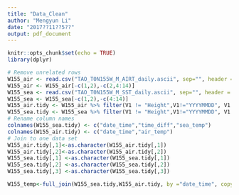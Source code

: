```yaml
---
title: "Data_Clean"
author: "Mengyun Li"
date: "2017??11??5??"
output: pdf_document
---
```


```r
knitr::opts_chunk$set(echo = TRUE)
library(dplyr)
```


```r
# Remove unrelated rows
W155_air <- read.csv("TAO_T0N155W_M_AIRT_daily.ascii", sep="", header = FALSE)
W155_air <- W155_air[-c(1,2),-c(2,4:14)]
W155_sea <- read.csv("TAO_T0N155W_M_SST_daily.ascii", sep="", header = FALSE)
W155_sea <- W155_sea[-c(1,2),-c(4:14)]
W155_air.tidy <- W155_air %>% filter(V1 != "Height",V1!="YYYYMMDD", V1 != "Deployment:")
W155_sea.tidy <- W155_sea %>% filter(V1 != "Height",V1!="YYYYMMDD", V1 != "Deployment:", V1 != "Depth")
# Rename column names
colnames(W155_sea.tidy) <- c("date_time","time_diff","sea_temp")
colnames(W155_air.tidy) <- c("date_time","air_temp")
# Join to one data set
W155_air.tidy[,1]<-as.character(W155_air.tidy[,1])
W155_air.tidy[,2]<-as.character(W155_air.tidy[,2])
W155_sea.tidy[,1] <-as.character(W155_sea.tidy[,1])
W155_sea.tidy[,2] <-as.character(W155_sea.tidy[,2])
W155_sea.tidy[,3] <-as.character(W155_sea.tidy[,3])

W155_temp<-full_join(W155_sea.tidy,W155_air.tidy, by ="date_time", copy = FALSE)
```

